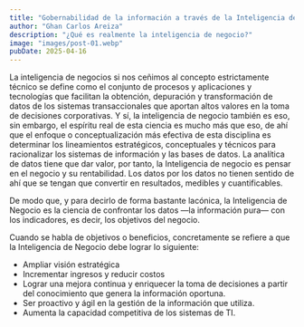 ```yaml
---
title: "Gobernabilidad de la información a través de la Inteligencia de Negocios en esencia"
author: "Ghan Carlos Areiza"
description: "¿Qué es realmente la inteligencia de negocio?"
image: "images/post-01.webp"
pubDate: 2025-04-16
---
```


La inteligencia de negocios si nos ceñimos al concepto estrictamente técnico se define como el conjunto de procesos y aplicaciones y tecnologías que facilitan la obtención, depuración y transformación de datos de los sistemas transaccionales que aportan altos valores en la toma de decisiones corporativas. Y sí, la inteligencia de negocio también es eso, sin embargo, el espíritu real de esta ciencia es mucho más que eso, de ahí que el enfoque o conceptualización más efectiva de esta disciplina es determinar los lineamientos estratégicos, conceptuales y técnicos para racionalizar los sistemas de información y las bases de datos. La analítica de datos tiene que dar valor, por tanto, la Inteligencia de negocio es pensar en el negocio y su rentabilidad. Los datos por los datos no tienen sentido de ahí que se tengan que convertir en resultados, medibles y cuantificables.
<br />

De modo que, y para decirlo de forma bastante lacónica, la Inteligencia de Negocio es la ciencia de confrontar los datos —la información pura— con los indicadores, es decir, los objetivos del negocio.
<br />

Cuando se habla de objetivos o beneficios, concretamente se refiere a que la Inteligencia de Negocio debe lograr lo siguiente:

* Ampliar visión estratégica  
* Incrementar ingresos y reducir costos  
* Lograr una mejora continua y enriquecer la toma de decisiones a partir del conocimiento que genera la información oportuna.  
* Ser proactivo y ágil en la gestión de la información que utiliza.  
* Aumenta la capacidad competitiva de los sistemas de TI.